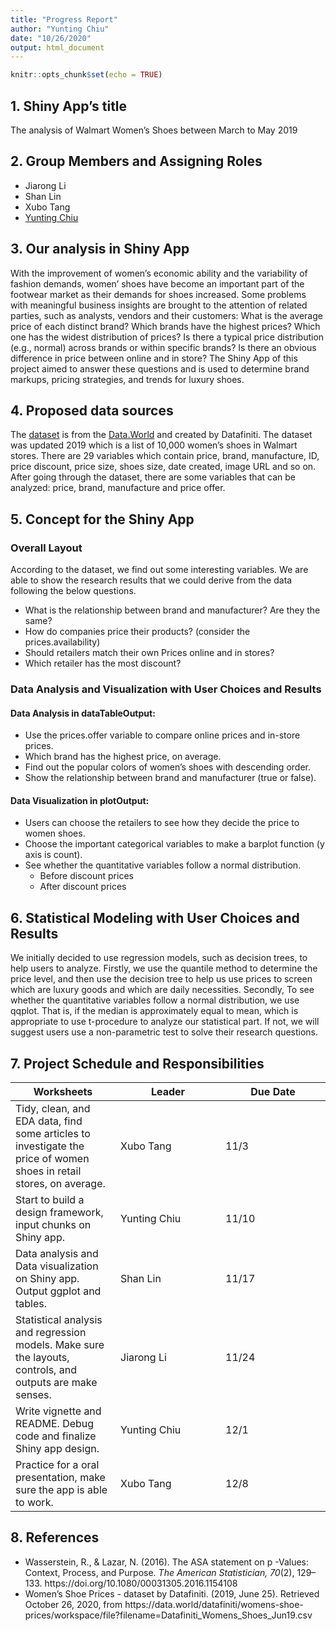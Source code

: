 ```yaml
---
title: "Progress Report"
author: "Yunting Chiu"
date: "10/26/2020"
output: html_document
---
```


```r
knitr::opts_chunk$set(echo = TRUE)
```
## 1. Shiny App’s title
The analysis of Walmart Women’s Shoes between March to May 2019

## 2. Group Members and Assigning Roles
- Jiarong Li
- Shan Lin
- Xubo Tang
- [Yunting Chiu](http://linkedin.com/in/yuntingchiu)

## 3. Our analysis in Shiny App
With the improvement of women’s economic ability and the variability of fashion demands, women’ shoes have become an important part of the footwear market as their demands for shoes increased. Some problems with meaningful business insights are brought to the attention of related parties, such as analysts, vendors and their customers: What is the average price of each distinct brand? Which brands have the highest prices? Which one has the widest distribution of prices? Is there a typical price distribution (e.g., normal) across brands or within specific brands? Is there an obvious difference in price between online and in store? The Shiny App of this project aimed to answer these questions and is used to determine brand markups, pricing strategies, and trends for luxury shoes.

## 4. Proposed data sources
The [dataset](https://data.world/datafiniti/womens-shoe-prices/workspace/file?filename=Datafiniti_Womens_Shoes_Jun19.csv) is from the [Data.World](https://data.world/) and created by Datafiniti. The dataset was updated 2019 which is a list of 10,000 women’s shoes in Walmart stores. There are 29 variables which contain price, brand, manufacture, ID, price discount, price size, shoes size, date created, image URL and so on. After going through the dataset, there are some variables that can be analyzed: price, brand, manufacture and price offer. 

## 5. Concept for the Shiny App
### Overall Layout
According to the dataset, we find out some interesting variables. We are able to show the research results that we could derive from the data following the below questions.

- What is the relationship between brand and manufacturer? Are they the same?
- How do companies price their products? (consider the prices.availability)
- Should retailers match their own Prices online and in stores? 
- Which retailer has the most discount?

### Data Analysis and Visualization with User Choices and Results 
#### Data Analysis in dataTableOutput:
- Use the prices.offer variable to compare online prices and in-store prices.
- Which brand has the highest price, on average.
- Find out the popular colors of women’s shoes with descending order.
- Show the relationship between brand and manufacturer (true or false).

#### Data Visualization in plotOutput:
- Users can choose the retailers to see how they decide the price to women shoes.
- Choose the important categorical variables to make a barplot function (y axis is count).
- See whether the quantitative variables follow a normal distribution. 
  + Before discount prices
  + After discount  prices

## 6. Statistical Modeling with User Choices and Results 
We initially decided to use regression models, such as decision trees, to help users to analyze. Firstly, we use the quantile method to determine the price level, and then use the decision tree to help us use prices to screen which are luxury goods and which are daily necessities. Secondly, To see whether the quantitative variables follow a normal distribution, we use qqplot. That is, if the median is approximately equal to mean, which is appropriate to use t-procedure to analyze our statistical part. If not, we will suggest users use a non-parametric test to solve their research questions. 

## 7. Project Schedule and Responsibilities
**Worksheets** | **Leader** | **Due Date**
------------- | ------------- | -------------
Tidy, clean, and EDA data, find some articles to investigate the price of women shoes in retail stores, on average.| Xubo Tang | 11/3
Start to build a design framework, input chunks on Shiny app. | Yunting Chiu | 11/10
Data analysis and Data visualization on Shiny app. Output ggplot and tables. | Shan Lin | 11/17
Statistical analysis and regression models. Make sure the layouts, controls, and outputs are make senses. | Jiarong Li | 11/24
Write vignette and README. Debug code and finalize Shiny app design. | Yunting Chiu | 12/1
Practice for a oral presentation, make sure the app is able to work.| Xubo Tang | 12/8

## 8. References 
- Wasserstein, R., & Lazar, N. (2016). The ASA statement on p -Values: Context, Process, and Purpose. *The American Statistician, 70*(2), 129–133. https://doi.org/10.1080/00031305.2016.1154108
- Women's Shoe Prices - dataset by Datafiniti. (2019, June 25). Retrieved October 26, 2020, from https://data.world/datafiniti/womens-shoe-prices/workspace/file?filename=Datafiniti_Womens_Shoes_Jun19.csv
